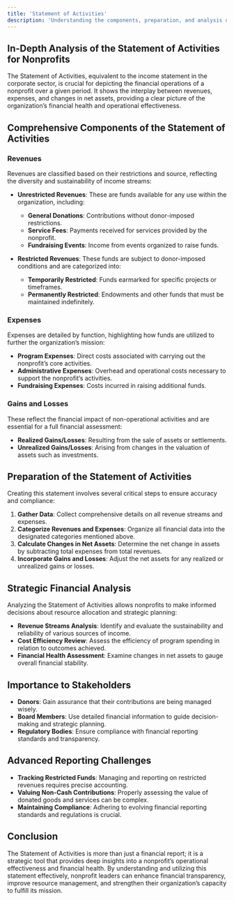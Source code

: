 ```yaml
---
title: 'Statement of Activities'
description: 'Understanding the components, preparation, and analysis of a nonprofit Statement of Activities'
---
```


## In-Depth Analysis of the Statement of Activities for Nonprofits

The Statement of Activities, equivalent to the income statement in the corporate sector, is crucial for depicting the financial operations of a nonprofit over a given period. It shows the interplay between revenues, expenses, and changes in net assets, providing a clear picture of the organization’s financial health and operational effectiveness.

## Comprehensive Components of the Statement of Activities

### **Revenues**

Revenues are classified based on their restrictions and source, reflecting the diversity and sustainability of income streams:

- **Unrestricted Revenues**: These are funds available for any use within the organization, including:
  - **General Donations**: Contributions without donor-imposed restrictions.
  - **Service Fees**: Payments received for services provided by the nonprofit.
  - **Fundraising Events**: Income from events organized to raise funds.

- **Restricted Revenues**: These funds are subject to donor-imposed conditions and are categorized into:
  - **Temporarily Restricted**: Funds earmarked for specific projects or timeframes.
  - **Permanently Restricted**: Endowments and other funds that must be maintained indefinitely.

### **Expenses**

Expenses are detailed by function, highlighting how funds are utilized to further the organization’s mission:

- **Program Expenses**: Direct costs associated with carrying out the nonprofit’s core activities.
- **Administrative Expenses**: Overhead and operational costs necessary to support the nonprofit’s activities.
- **Fundraising Expenses**: Costs incurred in raising additional funds.

### **Gains and Losses**

These reflect the financial impact of non-operational activities and are essential for a full financial assessment:

- **Realized Gains/Losses**: Resulting from the sale of assets or settlements.
- **Unrealized Gains/Losses**: Arising from changes in the valuation of assets such as investments.

## Preparation of the Statement of Activities

Creating this statement involves several critical steps to ensure accuracy and compliance:

1. **Gather Data**: Collect comprehensive details on all revenue streams and expenses.
2. **Categorize Revenues and Expenses**: Organize all financial data into the designated categories mentioned above.
3. **Calculate Changes in Net Assets**: Determine the net change in assets by subtracting total expenses from total revenues.
4. **Incorporate Gains and Losses**: Adjust the net assets for any realized or unrealized gains or losses.

## Strategic Financial Analysis

Analyzing the Statement of Activities allows nonprofits to make informed decisions about resource allocation and strategic planning:

- **Revenue Streams Analysis**: Identify and evaluate the sustainability and reliability of various sources of income.
- **Cost Efficiency Review**: Assess the efficiency of program spending in relation to outcomes achieved.
- **Financial Health Assessment**: Examine changes in net assets to gauge overall financial stability.

## Importance to Stakeholders

- **Donors**: Gain assurance that their contributions are being managed wisely.
- **Board Members**: Use detailed financial information to guide decision-making and strategic planning.
- **Regulatory Bodies**: Ensure compliance with financial reporting standards and transparency.

## Advanced Reporting Challenges

- **Tracking Restricted Funds**: Managing and reporting on restricted revenues requires precise accounting.
- **Valuing Non-Cash Contributions**: Properly assessing the value of donated goods and services can be complex.
- **Maintaining Compliance**: Adhering to evolving financial reporting standards and regulations is crucial.

## Conclusion

The Statement of Activities is more than just a financial report; it is a strategic tool that provides deep insights into a nonprofit’s operational effectiveness and financial health. By understanding and utilizing this statement effectively, nonprofit leaders can enhance financial transparency, improve resource management, and strengthen their organization’s capacity to fulfill its mission.